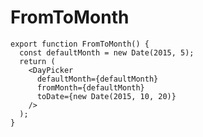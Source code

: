 
# FromToMonth



<FromToMonth />

```tsx
export function FromToMonth() {
  const defaultMonth = new Date(2015, 5);
  return (
    <DayPicker
      defaultMonth={defaultMonth}
      fromMonth={defaultMonth}
      toDate={new Date(2015, 10, 20)}
    />
  );
}
```
